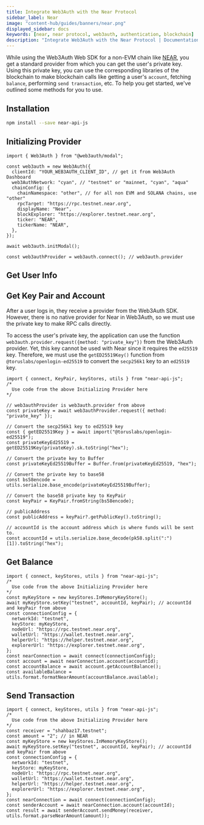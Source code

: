 ```yaml
---
title: Integrate Web3Auth with the Near Protocol
sidebar_label: Near
image: "content-hub/guides/banners/near.png"
displayed_sidebar: docs
keywords: [near, near protocol, web3auth, authentication, blockchain]
description: "Integrate Web3Auth with the Near Protocol | Documentation - Web3Auth"
---
```



While using the Web3Auth Web SDK for a non-EVM chain like [NEAR](https://near.org/), you get a standard provider from which you can get the user's
private key. Using this private key, you can use the corresponding libraries of the blockchain to make blockchain calls like getting a user's
`account`, fetching `balance`, performing `send transaction`, etc. To help you get started, we've outlined some methods for you to use.

## Installation

```bash npm2yarn
npm install --save near-api-js
```

## Initializing Provider

```tsx
import { Web3Auth } from "@web3auth/modal";

const web3auth = new Web3Auth({
  clientId: "YOUR_WEB3AUTH_CLIENT_ID", // get it from Web3Auth Dashboard
  web3AuthNetwork: "cyan", // "testnet" or "mainnet, "cyan", "aqua"
  chainConfig: {
    chainNamespace: "other", // for all non EVM and SOLANA chains, use "other"
    rpcTarget: "https://rpc.testnet.near.org",
    displayName: "Near",
    blockExplorer: "https://explorer.testnet.near.org",
    ticker: "NEAR",
    tickerName: "NEAR",
  },
});

await web3auth.initModal();

const web3authProvider = web3auth.connect(); // web3auth.provider
```

## Get User Info

<GetUserInfoSnippet />

## Get Key Pair and Account

After a user logs in, they receive a provider from the Web3Auth SDK. However, there is no native provider for Near in Web3Auth, so we must use the
private key to make RPC calls directly.

To access the user's private key, the application can use the function `web3auth.provider.request({method: "private_key"})` from the Web3Auth
provider. Yet, this key cannot be used with Near since it requires the `ed25519` key. Therefore, we must use the `getED25519Key()` function from
`@toruslabs/openlogin-ed25519` to convert the `secp256k1` key to an `ed25519` key.

```tsx
import { connect, KeyPair, keyStores, utils } from "near-api-js";
/*
  Use code from the above Initializing Provider here
*/

// web3authProvider is web3auth.provider from above
const privateKey = await web3authProvider.request({ method: "private_key" });

// Convert the secp256k1 key to ed25519 key
const { getED25519Key } = await import("@toruslabs/openlogin-ed25519");
const privateKeyEd25519 = getED25519Key(privateKey).sk.toString("hex");

// Convert the private key to Buffer
const privateKeyEd25519Buffer = Buffer.from(privateKeyEd25519, "hex");

// Convert the private key to base58
const bs58encode = utils.serialize.base_encode(privateKeyEd25519Buffer);

// Convert the base58 private key to KeyPair
const keyPair = KeyPair.fromString(bs58encode);

// publicAddress
const publicAddress = keyPair?.getPublicKey().toString();

// accountId is the account address which is where funds will be sent to.
const accountId = utils.serialize.base_decode(pk58.split(":")[1]).toString("hex");
```

## Get Balance

```tsx
import { connect, keyStores, utils } from "near-api-js";
/*
  Use code from the above Initializing Provider here
*/
const myKeyStore = new keyStores.InMemoryKeyStore();
await myKeyStore.setKey("testnet", accountId, keyPair); // accountId and keyPair from above
const connectionConfig = {
  networkId: "testnet",
  keyStore: myKeyStore,
  nodeUrl: "https://rpc.testnet.near.org",
  walletUrl: "https://wallet.testnet.near.org",
  helperUrl: "https://helper.testnet.near.org",
  explorerUrl: "https://explorer.testnet.near.org",
};
const nearConnection = await connect(connectionConfig);
const account = await nearConnection.account(accountId);
const accountBalance = await account.getAccountBalance();
const availableBalance = utils.format.formatNearAmount(accountBalance.available);
```

## Send Transaction

```tsx
import { connect, keyStores, utils } from "near-api-js";
/*
  Use code from the above Initializing Provider here
*/
const receiver = "shahbaz17.testnet";
const amount = "2"; // in NEAR
const myKeyStore = new keyStores.InMemoryKeyStore();
await myKeyStore.setKey("testnet", accountId, keyPair); // accountId and keyPair from above
const connectionConfig = {
  networkId: "testnet",
  keyStore: myKeyStore,
  nodeUrl: "https://rpc.testnet.near.org",
  walletUrl: "https://wallet.testnet.near.org",
  helperUrl: "https://helper.testnet.near.org",
  explorerUrl: "https://explorer.testnet.near.org",
};
const nearConnection = await connect(connectionConfig);
const senderAccount = await nearConnection.account(accountId);
const result = await senderAccount.sendMoney(receiver, utils.format.parseNearAmount(amount));
```
